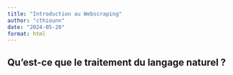 ```yaml
---
title: "Introduction au Webscraping"
author: "cthiounn"
date: "2024-05-20"
format: html
---
```


## Qu'est-ce que le traitement du langage naturel ? 